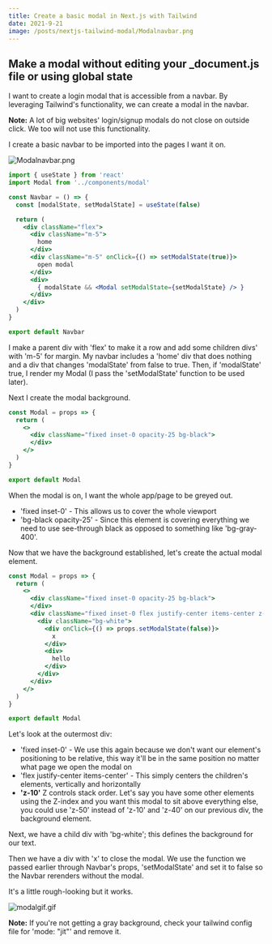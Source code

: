 ```yaml
---
title: Create a basic modal in Next.js with Tailwind
date: 2021-9-21
image: /posts/nextjs-tailwind-modal/Modalnavbar.png
---
```


## **Make a modal without editing your _document.js file or using global state**

I want to create a login modal that is accessible from a navbar. By leveraging Tailwind's functionality, we can create a modal in the navbar.

**Note:** A lot of big websites' login/signup modals do not close on outside click. We too will not use this functionality.

I create a basic navbar to be imported into the pages I want it on.

![Modalnavbar.png](nextjs-tailwind-modal/Modalnavbar.png)

```jsx
import { useState } from 'react'
import Modal from '../components/modal'

const Navbar = () => {
  const [modalState, setModalState] = useState(false)

  return (
    <div className="flex">
      <div className="m-5">
        home
      </div>
      <div className="m-5" onClick={() => setModalState(true)}>
        open modal
      </div>
      <div>
        { modalState && <Modal setModalState={setModalState} /> }
      </div>
    </div>
  )
}

export default Navbar

```

I make a parent div with 'flex' to make it a row and add some children divs' with 'm-5' for margin. My navbar includes a 'home' div that does nothing and a div that changes 'modalState' from false to true. Then, if 'modalState' true, I render my Modal (I pass the 'setModalState' function to be used later).

Next I create the modal background.

```jsx
const Modal = props => {
  return (
    <>
      <div className="fixed inset-0 opacity-25 bg-black">
      </div>
    </>
  )
}

export default Modal

```

When the modal is on, I want the whole app/page to be greyed out.

- 'fixed inset-0' - This allows us to cover the whole viewport
- 'bg-black opacity-25' - Since this element is covering everything we need to use see-through black as opposed to something like 'bg-gray-400'.

Now that we have the background established, let's create the actual modal element.

```jsx
const Modal = props => {
  return (
    <>
      <div className="fixed inset-0 opacity-25 bg-black">
      </div>
      <div className="fixed inset-0 flex justify-center items-center z-10">
        <div className="bg-white">
          <div onClick={() => props.setModalState(false)}>
            x
          </div>
          <div>
            hello
          </div>
        </div>
      </div>
    </>
  )
}

export default Modal

```

Let's look at the outermost div:

- 'fixed inset-0' - We use this again because we don't want our element's positioning to be relative, this way it'll be in the same position no matter what page we open the modal on
- 'flex justify-center items-center' - This simply centers the children's elements, vertically and horizontally
- **'z-10'** Z controls stack order. Let's say you have some other elements using the Z-index and you want this modal to sit above everything else, you could use 'z-50' instead of 'z-10' and 'z-40' on our previous div, the background element.

Next, we have a child div with 'bg-white'; this defines the background for our text.

Then we have a div with 'x' to close the modal. We use the function we passed earlier through Navbar's props, 'setModalState' and set it to false so the Navbar rerenders without the modal.

It's a little rough-looking but it works.

![modalgif.gif](nextjs-tailwind-modal/modalGif.gif)

**Note:** If you're not getting a gray background, check your tailwind config file for 'mode: "jit"' and remove it.